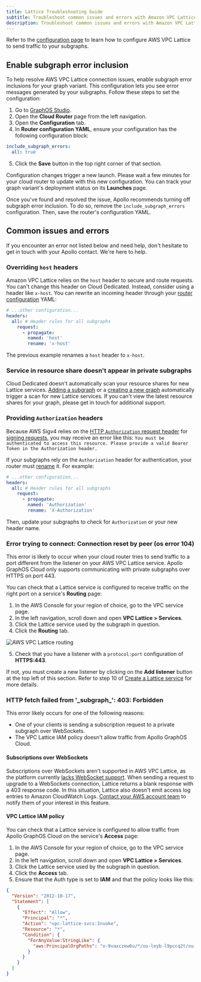 ```yaml
---
title: Lattice Troubleshooting Guide
subtitle: Troubleshoot common issues and errors with Amazon VPC Lattice
description: Troubleshoot common issues and errors with Amazon VPC Lattice and an Apollo Cloud Dedicated router
---
```


<DedicatedPreview />

Refer to the [configuration page](./lattice) to learn how to configure AWS VPC Lattice to send traffic to your subgraphs.

## Enable subgraph error inclusion

To help resolve AWS VPC Lattice connection issues, enable subgraph error inclusions for your graph variant. This configuration lets you see error messages generated by your subgraphs. Follow these steps to set the configuration:

1. Go to [GraphOS Studio](https://studio.apollographql.com?referrer=docs-content).
2. Open the **Cloud Router** page from the left navigation.
3. Open the **Configuration** tab.
4. In **Router configuration YAML**, ensure your configuration has the following configuration block:

```yaml
include_subgraph_errors:
  all: true
```

5. Click the **Save** button in the top right corner of that section.

Configuration changes trigger a new launch. Please wait a few minutes for your cloud router to update with this new configuration. You can track your graph variant's deployment status on its **Launches** page.

Once you've found and resolved the issue, Apollo recommends turning off subgraph error inclusion. To do so, remove the `include_subgraph_errors` configuration. Then, save the router's configuration YAML.

## Common issues and errors

If you encounter an error not listed below and need help, don't hesitate to get in touch with your Apollo contact. We're here to help.

### Overriding `host` headers

Amazon VPC Lattice relies on the `host` header to secure and route requests. You can't change this header on Cloud Dedicated. Instead, consider using a header like `x-host`. You can rewrite an incoming header through your [router configuration](./quickstart#step-3-inspect-and-configure-your-cloud-router) YAML:

```yaml title="router.yaml"
# ...other configuration...
headers:
  all: # Header rules for all subgraphs
    request:
      - propagate:
        named: 'host'
        rename: 'x-host'
```

The previous example renames a `host` header to `x-host`.

### Service in resource share doesn't appear in private subgraphs

Cloud Dedicated doesn't automatically scan your resource shares for new Lattice services. [Adding a subgraph](./lattice#setup-for-existing-graphs) or a [creating a new graph](./lattice#setup-for-new-graphs) automatically trigger a scan for new Lattice services. If you can't view the latest resource shares for your graph, please <TrackableLink href="https://www.apollographql.com/contact-sales?type=dedicated&referrer=docs" eventName="content_contact_cloud">get in touch</TrackableLink> for additional support.

### Providing `Authorization` headers

Because AWS Sigv4 relies on the [HTTP `Authorization` request header](https://developer.mozilla.org/en-US/docs/Web/HTTP/Headers/Authorization) for [signing requests](https://docs.aws.amazon.com/AmazonS3/latest/API/sigv4-auth-using-authorization-header.html), you may receive an error like this: `You must be authenticated to access this resource. Please provide a valid Bearer Token in the Authorization header.`

If your subgraphs rely on the `Authorization` header for authentication, your router must [rename](/router/configuration/header-propagation/#propagate) it. For example:

```yaml title="router.yaml"
# ...other configuration...
headers:
  all: # Header rules for all subgraphs
    request:
      - propagate:
        named: 'Authorization'
        rename: 'X-Authorization'
```

Then, update your subgraphs to check for `Authorization` or your new header name.

### Error trying to connect: Connection reset by peer (os error 104)

This error is likely to occur when your cloud router tries to send traffic to a port different from the listener on your AWS VPC Lattice service. Apollo GraphOS Cloud only supports communicating with private subgraphs over HTTPS on port 443.

You can check that a Lattice service is configured to receive traffic on the right port on a service's **Routing** page:

1. In the AWS Console for your region of choice, go to the VPC service page.
2. In the left navigation, scroll down and open **VPC Lattice > Services**.
3. Click the Lattice service used by the subgraph in question.
4. Click the **Routing** tab.

<img
  className="screenshot"
  alt="AWS VPC Lattice routing"
  src="../../img/cloud-dedicated/vpc-lattice-routing.png"
/>

5. Check that you have a listener with a `protocol:port` configuration of **HTTPS:443**.

If not, you must create a new listener by clicking on the **Add listener** button at the top left of this section.
Refer to step 10 of [Create a Lattice service](./#step-2-create-a-lattice-service) for more details.

### HTTP fetch failed from '\_subgraph\_': 403: Forbidden

This error likely occurs for one of the following reasons:

- One of your clients is sending a subscription request to a private subgraph over WebSockets.
- The VPC Lattice IAM policy doesn't allow traffic from Apollo GraphOS Cloud.

#### Subscriptions over WebSockets

Subscriptions over WebSockets aren't supported in AWS VPC Lattice, as the platform currently [lacks WebSocket support](https://docs.aws.amazon.com/vpc-lattice/latest/ug/listeners.html#listener-configuration). When sending a request to upgrade to a WebSockets connection, Lattice returns a blank response with a 403 response code. In this situation, Lattice also doesn't emit access log entries to Amazon CloudWatch Logs. [Contact your AWS account team](https://aws.amazon.com/contact-us/sales-support/) to notify them of your interest in this feature.

#### VPC Lattice IAM policy

You can check that a Lattice service is configured to allow traffic from Apollo GraphOS Cloud on the service's **Access** page:

1. In the AWS Console for your region of choice, go to the VPC service page.
2. In the left navigation, scroll down and open **VPC Lattice > Services**.
3. Click the Lattice service used by the subgraph in question.
4. Click the **Access** tab.
5. Ensure that the Auth type is set to **IAM** and that the policy looks like this:

```json
{
  "Version": "2012-10-17",
  "Statement": [
    {
      "Effect": "Allow",
      "Principal": "*",
      "Action": "vpc-lattice-svcs:Invoke",
      "Resource": "*",
      "Condition": {
        "ForAnyValue:StringLike": {
          "aws:PrincipalOrgPaths": "o-9vaxczew6u/*/ou-leyb-l9pccq2t/ou-leyb-fvqz35yo/*"
        }
      }
    }
  ]
}
```

